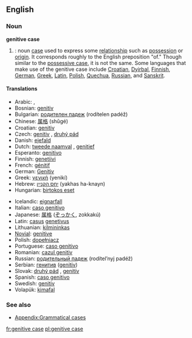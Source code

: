 ==English==
{{wikipedia}}
===Noun===
'''genitive case'''

#{{grammar}}: noun [[case]] used to express some [[relationship]] such as [[possession]] or [[origin]]. It corresponds roughly to the English preposition "of." Though similar to the [[possessive case]], it is not the same. Some languages that make use of the genitive case include [[Croatian]], [[Dyirbal]], [[Finnish]], [[German]], [[Greek]], [[Latin]], [[Polish]], [[Quechua]], [[Russian]], and [[Sanskrit]].

====Translations====
{{top}}
*Arabic: {{ARchar|[[حالة المضاف اليه|حَالةُ المُضَافِ إلَيْه]]}} {{Unicode|(ħáːltu l-muɖáːfi iléyh)}}, {{ARchar|[[مجرور|مَجْرُور]]}} {{Unicode|(majrúːr)}}
*Bosnian: [[genitiv]]
*Bulgarian: [[родителен падеж]] (rodítelen padéž) {{m}}
*Chinese: [[属格]] (shǔgé)
*Croatian: [[genitiv]]
*Czech: [[genitiv]] {{m}}, [[druhý pád]] {{m}}
*Danish: [[ejefald]]
*Dutch: [[tweede naamval]] {{m}}, [[genitief]] {{m}}
*Esperanto: [[genitivo]]
*Finnish: [[genetiivi]]
*French: [[génitif]] {{m}}
*German: [[Genitiv]] {{m}}
*Greek: [[γενική]] (yenikí) {{f}}
*Hebrew: [[יחס הקנײן]] (yakhas ha-knayn) {{m}}
*Hungarian: [[birtokos eset]]
{{mid}}
*Icelandic: [[eignarfall]] {{n}}
*Italian: [[caso genitivo]] {{m}}
*Japanese: [[属格]] ([[ぞっかく]], zokkakú)
*Latin: [[casus]] [[genetivus]] {{m}}
*Lithuanian: [[kilmininkas]] {{m}}
*[[Novial]]: [[genitive]]
*Polish: [[dopełniacz]] {{m}}
*Portuguese: [[caso genitivo]] {{m}}
*Romanian: [[cazul genitiv]] {{m}}
*Russian: [[родительный падеж]] (rodítel’nyj padéž) {{m}}
*Serbian: [[генитив]] ([[genitiv]])
*Slovak: [[druhý pád]] {{m}}, [[genitív]] {{m}}
*Spanish: [[caso genitivo]] {{m}}
*Swedish: [[genitiv]]
*Volapük: [[kimafal]]
{{bottom}}

===See also===
*[[Appendix:Grammatical cases]]

[[fr:genitive case]]
[[pl:genitive case]]